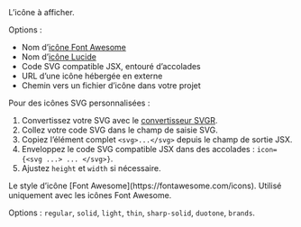 <ResponseField name="icon" type="string" required>
  L’icône à afficher.
  
  Options :
  - Nom d’[icône Font Awesome](https://fontawesome.com/icons)
  - Nom d’[icône Lucide](https://lucide.dev/icons)
  - Code SVG compatible JSX, entouré d’accolades
  - URL d’une icône hébergée en externe
  - Chemin vers un fichier d’icône dans votre projet
  
  Pour des icônes SVG personnalisées :
  1. Convertissez votre SVG avec le [convertisseur SVGR](https://react-svgr.com/playground/).
  1. Collez votre code SVG dans le champ de saisie SVG.
  2. Copiez l’élément complet `<svg>...</svg>` depuis le champ de sortie JSX.
  3. Enveloppez le code SVG compatible JSX dans des accolades : `icon={<svg ...> ... </svg>}`.
  4. Ajustez `height` et `width` si nécessaire.
</ResponseField>

<ResponseField name="iconType" type="string">
  Le style d’icône [Font Awesome](https://fontawesome.com/icons). Utilisé uniquement avec les icônes Font Awesome. 
  
  Options : `regular`, `solid`, `light`, `thin`, `sharp-solid`, `duotone`, `brands`.
</ResponseField>